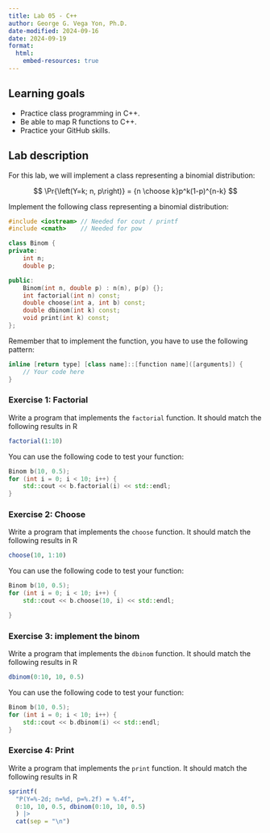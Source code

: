 ```yaml
---
title: Lab 05 - C++
author: George G. Vega Yon, Ph.D.
date-modified: 2024-09-16
date: 2024-09-19
format:
  html:
    embed-resources: true
---
```


## Learning goals

- Practice class programming in C++.
- Be able to map R functions to C++.
- Practice your GitHub skills.

## Lab description

For this lab, we will implement a class representing a binomial distribution:

$$
\Pr{\left(Y=k; n, p\right)} = {n \choose  k}p^k(1-p)^{n-k}
$$

Implement the following class representing a binomial distribution:

```cpp
#include <iostream> // Needed for cout / printf
#include <cmath>    // Needed for pow

class Binom {
private:
    int n;
    double p;

public:
    Binom(int n, double p) : n(n), p(p) {};
    int factorial(int n) const;
    double choose(int a, int b) const;
    double dbinom(int k) const;
    void print(int k) const;
};
```

Remember that to implement the function, you have to use the following pattern:

```cpp
inline [return type] [class name]::[function name]([arguments]) {
    // Your code here
}
```

### Exercise 1: Factorial

Write a program that implements the `factorial` function. It should match the following results in R

```r
factorial(1:10)
```

You can use the following code to test your function:

```cpp
Binom b(10, 0.5);
for (int i = 0; i < 10; i++) {
    std::cout << b.factorial(i) << std::endl;
}
```

### Exercise 2: Choose

Write a program that implements the `choose` function. It should match the following results in R

```r
choose(10, 1:10)
```

You can use the following code to test your function:

```cpp
Binom b(10, 0.5);
for (int i = 0; i < 10; i++) {
    std::cout << b.choose(10, i) << std::endl;

}
```

### Exercise 3: implement the binom

Write a program that implements the `dbinom` function. It should match the following results in R

```r
dbinom(0:10, 10, 0.5)
```

You can use the following code to test your function:

```cpp
Binom b(10, 0.5);
for (int i = 0; i < 10; i++) {
    std::cout << b.dbinom(i) << std::endl;
}
```

### Exercise 4: Print

Write a program that implements the `print` function. It should match the following results in R

```r
sprintf(
  "P(Y=%-2d; n=%d, p=%.2f) = %.4f",
  0:10, 10, 0.5, dbinom(0:10, 10, 0.5)
  ) |>
  cat(sep = "\n")
```